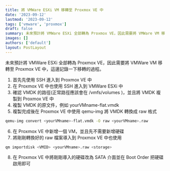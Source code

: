 ```yaml
---
title: 將 VMWare ESXi VM 移轉至 Proxmox VE 中
date: '2023-09-12'
lastmod: '2023-09-12'
tags: ['vmware', 'proxmox']
draft: false
summary: 未來預計將 VMWare ESXi 全部轉為 Proxmox VE，因此需要將 VMWare VM 移轉至 Proxmox VE 中，這邊記錄一下移轉的過程。
images: []
authors: ['default']
layout: PostLayout
---
```


未來預計將 VMWare ESXi 全部轉為 Proxmox VE，因此需要將 VMWare VM 移轉至 Proxmox VE 中，這邊記錄一下移轉的過程。

1. 首先先使用 SSH 進入到 Proxmox VE 中
2. 在 Proxmox VE 中也使用 SSH 進入到 VMWare ESXi 中
3. 確認 VMDK 的路徑(正常路徑應該會在 /vmfs/volumes )，並且將 VMDK 複製到 Proxmox VE 中
4. 複製 VMDK 的原文件，例如 yourVMname-flat.vmdk
5. 複製完成後在 Proxmox VE 中使用 qemu-img 將 VMDK 轉換成 raw 格式

```bash
qemu-img convert <yourVMname>-flat.vmdk -O raw <yourVMname>.raw
```

6. 在 Proxmox VE 中新增一個 VM，並且先不需要新增硬碟
7. 將剛剛轉換好的 raw 檔案導入到 Proxmox VE 中也使用

```bash
qm importdisk <VMID> <yourVMname>.raw <storage>
```

8. 在 Proxmox VE 中將剛剛導入的硬碟改為 SATA 介面並在 Boot Order 把硬碟啟用即可

